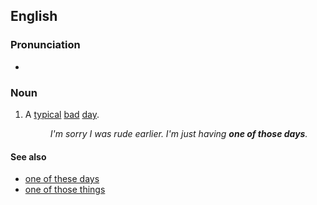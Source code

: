 ==English==

===Pronunciation===
* {{audio|en|En-au-one of those days.ogg|Audio (AU)}}

===Noun===
{{head|en|noun}}

# A [[typical]] [[bad]] [[day]].
#: ''I'm sorry I was rude earlier. I'm just having '''one of those days'''.''

====See also====
* [[one of these days]]
* [[one of those things]]